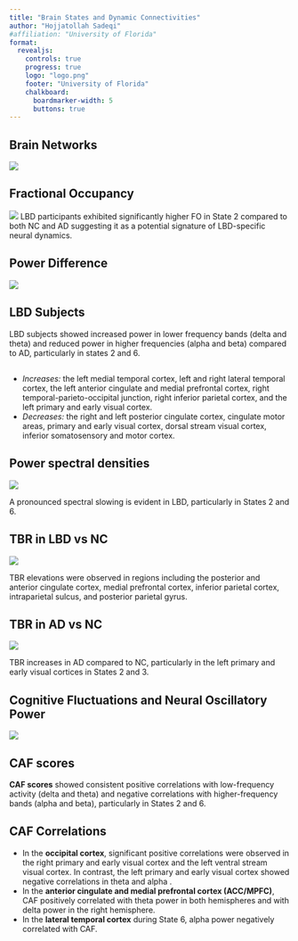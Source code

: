 ---
title: "Brain States and Dynamic Connectivities"
author: "Hojjatollah Sadeqi"
#affiliation: "University of Florida"
format:
  revealjs:
    controls: true
    progress: true
    logo: "logo.png"
    footer: "University of Florida"
    chalkboard:
      boardmarker-width: 5
      buttons: true
---

## Brain Networks
![](net.png)


## Fractional Occupancy
![](Paper_FO.png)
LBD participants exhibited significantly higher FO in State 2 compared to both NC and AD suggesting it as a potential signature of LBD-specific neural dynamics. 

## Power Difference
![](Paper_LBD_NC_power_diff_fdr.png) 

## LBD Subjects

LBD subjects showed increased power in lower frequency bands (delta and theta) and reduced power in higher frequencies (alpha and beta) compared to AD, particularly in states 2 and 6.

##

- *Increases:* the left medial temporal cortex, left and right lateral temporal cortex, the left anterior cingulate and medial prefrontal cortex, right temporal-parieto-occipital junction, right inferior parietal cortex, and the left primary and early visual cortex.
- *Decreases:* the right and left posterior cingulate cortex, cingulate motor areas, primary and early visual cortex, dorsal stream visual cortex, inferior somatosensory and motor cortex.

## Power spectral densities

![](Paper_PSD.png) 

A pronounced spectral slowing is evident in LBD, particularly in States 2 and 6.


## TBR in LBD vs NC

![](TBR_LBD_NC.png) 

TBR elevations were observed in regions including the posterior and anterior cingulate cortex, medial prefrontal cortex, inferior parietal cortex, intraparietal sulcus, and posterior parietal gyrus.
 

## TBR in  AD vs NC

![](TBR_AD_NC.png) 

TBR increases in AD compared to NC, particularly in the left primary and early visual cortices in States 2 and 3. 

## Cognitive Fluctuations and Neural Oscillatory Power


![](Paper_LBD_CAF_filtered.png) 
 
## CAF scores

**CAF scores** showed consistent positive correlations with low-frequency activity (delta and theta) and negative correlations with higher-frequency bands (alpha and beta), particularly in States 2 and 6.

## CAF Correlations

- In the **occipital cortex**, significant positive correlations were observed in the right primary and early visual cortex and the left ventral stream visual cortex. In contrast, the left primary and early visual cortex showed negative correlations in theta and alpha .
- In the **anterior cingulate and medial prefrontal cortex (ACC/MPFC)**, CAF positively correlated with theta power in both hemispheres and with delta power in the right hemisphere.
- In the **lateral temporal cortex** during State 6, alpha power negatively correlated with CAF.




